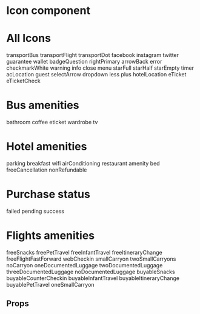 
<Meta title="Atoms|Icon" component={Icon} />

# Icon component

<Preview>
  <Story name="Icon Story">
    <Icon
      size={select(
        'Size',
        {
          Small: 'S',
          Medium: 'M',
          Large: 'L',
          XLarge: 'XL',
          XXLarge: 'XXL',
        },
        'L'
      )}
      hasMargin={boolean('Has magin?', false)}
      type={text('Type', 'twitter')}
      margin={number('Margin - px', 10)}
    />
  </Story>
</Preview>

# All Icons

<Preview>
  <Story name="All Icons" parameters={{backgrounds: [...backgroundColors, { name: 'gray200', value: '#E6E6E6', default: true }]}}>
    <Spacing vertical size="XL">
      <Spacing flexGrow isResponsive>
        <Spacing vertical alignItems="center">
          <Icon size="L" type="transportBus" />
          <Text size="M">transportBus</Text>
        </Spacing>
        <Spacing vertical alignItems="center">
          <Icon size="L" type="transportFlight" />
          <Text size="M">transportFlight</Text>
        </Spacing>
        <Spacing vertical alignItems="center">
          <Icon size="L" type="transportDot" />
          <Text size="M">transportDot</Text>
        </Spacing>
        <Spacing vertical alignItems="center">
          <Icon size="L" type="facebook" />
          <Text size="M">facebook</Text>
        </Spacing>
        <Spacing vertical alignItems="center">
          <Icon size="L" type="instagram" />
          <Text size="M">instagram</Text>
        </Spacing>
      </Spacing>
      <Spacing flexGrow isResponsive>
        <Spacing vertical alignItems="center">
          <Icon size="L" type="twitter" />
          <Text size="M">twitter</Text>
        </Spacing>
        <Spacing vertical alignItems="center">
          <Icon size="L" type="guarantee" />
          <Text size="M">guarantee</Text>
        </Spacing>
        <Spacing vertical alignItems="center">
          <Icon size="L" type="wallet" />
          <Text size="M">wallet</Text>
        </Spacing>
        <Spacing vertical alignItems="center">
          <Icon size="L" type="badgeQuestion" />
          <Text size="M">badgeQuestion</Text>
        </Spacing>
        <Spacing vertical alignItems="center">
          <Icon size="L" type="rightPrimary" />
          <Text size="M">rightPrimary</Text>
        </Spacing>
      </Spacing>
      <Spacing flexGrow isResponsive>
        <Spacing vertical alignItems="center">
          <Icon size="L" type="arrowBack" />
          <Text size="M">arrowBack</Text>
        </Spacing>
        <Spacing vertical alignItems="center">
          <Icon size="L" type="error" />
          <Text size="M">error</Text>
        </Spacing>
        <Spacing vertical alignItems="center">
          <Icon size="L" type="checkmarkWhite" />
          <Text size="M">checkmarkWhite</Text>
        </Spacing>
        <Spacing vertical alignItems="center">
          <Icon size="L" type="warning" />
          <Text size="M">warning</Text>
        </Spacing>
        <Spacing vertical alignItems="center">
          <Icon size="L" type="info" />
          <Text size="M">info</Text>
        </Spacing>
      </Spacing>
      <Spacing flexGrow isResponsive>
        <Spacing vertical alignItems="center">
          <Icon size="L" type="close" />
          <Text size="M">close</Text>
        </Spacing>
        <Spacing vertical alignItems="center">
          <Icon size="L" type="menu" />
          <Text size="M">menu</Text>
        </Spacing>
        <Spacing vertical alignItems="center">
          <Icon size="L" type="starFull" />
          <Text size="M">starFull</Text>
        </Spacing>
        <Spacing vertical alignItems="center">
          <Icon size="L" type="starHalf" />
          <Text size="M">starHalf</Text>
        </Spacing>
        <Spacing vertical alignItems="center">
          <Icon size="L" type="starEmpty" />
          <Text size="M">starEmpty</Text>
        </Spacing>
      </Spacing>
      <Spacing flexGrow isResponsive>
        <Spacing vertical alignItems="center">
          <Icon size="L" type="timer" />
          <Text size="M">timer</Text>
        </Spacing>
        <Spacing vertical alignItems="center">
          <Icon size="L" type="acLocation" />
          <Text size="M">acLocation</Text>
        </Spacing>
        <Spacing vertical alignItems="center">
          <Icon size="L" type="guest" />
          <Text size="M">guest</Text>
        </Spacing>
        <Spacing vertical alignItems="center">
          <Icon size="L" type="selectArrow" />
          <Text size="M">selectArrow</Text>
        </Spacing>
        <Spacing vertical alignItems="center">
          <Icon size="L" type="dropdown" />
          <Text size="M">dropdown</Text>
        </Spacing>
      </Spacing>
      <Spacing flexGrow isResponsive>
        <Spacing vertical alignItems="center">
          <Icon size="L" type="less" />
          <Text size="M">less</Text>
        </Spacing>
        <Spacing vertical alignItems="center">
          <Icon size="L" type="plus" />
          <Text size="M">plus</Text>
        </Spacing>
        <Spacing vertical alignItems="center">
          <Icon size="L" type="hotelLocation" />
          <Text size="M">hotelLocation</Text>
        </Spacing>
        <Spacing vertical alignItems="center">
          <Icon size="L" type="eTicket" />
          <Text size="M">eTicket</Text>
        </Spacing>
        <Spacing vertical alignItems="center">
          <Icon size="L" type="eTicketCheck" />
          <Text size="M">eTicketCheck</Text>
        </Spacing>
      </Spacing>
    </Spacing>
  </Story>
</Preview>

# Bus amenities

<Preview>
  <Story name="Bus amenities">
    <Spacing vertical size="XL">
      <Spacing flexGrow isResponsive>
        <Spacing vertical alignItems="center">
          <Icon size="L" type="bathroom" />
          <Text size="M">bathroom</Text>
        </Spacing>
        <Spacing vertical alignItems="center">
          <Icon size="L" type="coffee" />
          <Text size="M">coffee</Text>
        </Spacing>
        <Spacing vertical alignItems="center">
          <Icon size="L" type="eticket" />
          <Text size="M">eticket</Text>
        </Spacing>
        <Spacing vertical alignItems="center">
          <Icon size="L" type="wardrobe" />
          <Text size="M">wardrobe</Text>
        </Spacing>
        <Spacing vertical alignItems="center">
          <Icon size="L" type="tv" />
          <Text size="M">tv</Text>
        </Spacing>
      </Spacing>
    </Spacing>
  </Story>
</Preview>

# Hotel amenities

<Preview>
  <Story name="Hotel amenities">
    <Spacing vertical size="XL">
      <Spacing flexGrow isResponsive>
        <Spacing vertical alignItems="center">
          <Icon size="L" type="parking" />
          <Text size="M">parking</Text>
        </Spacing>
        <Spacing vertical alignItems="center">
          <Icon size="L" type="breakfast" />
          <Text size="M">breakfast</Text>
        </Spacing>
        <Spacing vertical alignItems="center">
          <Icon size="L" type="wifi" />
          <Text size="M">wifi</Text>
        </Spacing>
        <Spacing vertical alignItems="center">
          <Icon size="L" type="airConditioning" />
          <Text size="M">airConditioning</Text>
        </Spacing>
        <Spacing vertical alignItems="center">
          <Icon size="L" type="restaurant" />
          <Text size="M">restaurant</Text>
        </Spacing>
      </Spacing>
      <Spacing flexGrow isResponsive>
        <Spacing vertical alignItems="center">
          <Icon size="L" type="amenity" />
          <Text size="M">amenity</Text>
        </Spacing>
        <Spacing vertical alignItems="center">
          <Icon size="L" type="bed" />
          <Text size="M">bed</Text>
        </Spacing>
        <Spacing vertical alignItems="center">
          <Icon size="L" type="freeCancellation" />
          <Text size="M">freeCancellation</Text>
        </Spacing>
        <Spacing vertical alignItems="center">
          <Icon size="L" type="nonRefundable" />
          <Text size="M">nonRefundable</Text>
        </Spacing>
        <Spacing vertical alignItems="center">
          <Icon size="L" type="error" />
        </Spacing>
      </Spacing>
    </Spacing>
  </Story>
</Preview>

# Purchase status

<Preview>
  <Story name="Purchase status">
    <Spacing vertical size="XL">
      <Spacing flexGrow isResponsive>
        <Spacing vertical alignItems="center">
          <Icon size="XXL" type="purchaseFailed" />
          <Text size="M">failed</Text>
        </Spacing>
        <Spacing vertical alignItems="center">
          <Icon size="XXL" type="purchasePending" />
          <Text size="M">pending</Text>
        </Spacing>
        <Spacing vertical alignItems="center">
          <Icon size="XXL" type="purchaseSuccess" />
          <Text size="M">success</Text>
        </Spacing>
        <Spacing vertical alignItems="center">
          <Icon size="L" type="error" />
        </Spacing>
        <Spacing vertical alignItems="center">
          <Icon size="L" type="error" />
        </Spacing>
      </Spacing>
    </Spacing>
  </Story>
</Preview>

# Flights amenities

<Preview>
  <Story name="Flights amenities">
    <Spacing vertical size="XL">
      <Spacing flexGrow isResponsive>
        <Spacing vertical alignItems="center">
          <Icon size="L" type="freeSnacks" />
          <Text size="M">freeSnacks</Text>
        </Spacing>
        <Spacing vertical alignItems="center">
          <Icon size="L" type="freePetTravel" />
          <Text size="M">freePetTravel</Text>
        </Spacing>
        <Spacing vertical alignItems="center">
          <Icon size="L" type="freeInfantTravel" />
          <Text size="M">freeInfantTravel</Text>
        </Spacing>
        <Spacing vertical alignItems="center">
          <Icon size="L" type="freeItineraryChange" />
          <Text size="M">freeItineraryChange</Text>
        </Spacing>
      </Spacing>
      <Spacing flexGrow isResponsive>
        <Spacing vertical alignItems="center">
          <Icon size="L" type="freeFlightFastForward" />
          <Text size="M">freeFlightFastForward</Text>
        </Spacing>
        <Spacing vertical alignItems="center">
          <Icon size="L" type="webCheckin" />
          <Text size="M">webCheckin</Text>
        </Spacing>
        <Spacing vertical alignItems="center">
          <Icon size="L" type="smallCarryon" />
          <Text size="M">smallCarryon</Text>
        </Spacing>
        <Spacing vertical alignItems="center">
          <Icon size="L" type="twoSmallCarryons" />
          <Text size="M">twoSmallCarryons</Text>
        </Spacing>
      </Spacing>
      <Spacing flexGrow isResponsive>
        <Spacing vertical alignItems="center">
          <Icon size="L" type="noCarryon" />
          <Text size="M">noCarryon</Text>
        </Spacing>
        <Spacing vertical alignItems="center">
          <Icon size="L" type="oneDocumentedLuggage" />
          <Text size="M">oneDocumentedLuggage</Text>
        </Spacing>
        <Spacing vertical alignItems="center">
          <Icon size="L" type="twoDocumentedLuggage" />
          <Text size="M">twoDocumentedLuggage</Text>
        </Spacing>
        <Spacing vertical alignItems="center">
          <Icon size="L" type="threeDocumentedLuggage" />
          <Text size="M">threeDocumentedLuggage</Text>
        </Spacing>
      </Spacing>
      <Spacing flexGrow isResponsive>
        <Spacing vertical alignItems="center">
          <Icon size="L" type="noDocumentedLuggage" />
          <Text size="M">noDocumentedLuggage</Text>
        </Spacing>
        <Spacing vertical alignItems="center">
          <Icon size="L" type="buyableSnacks" />
          <Text size="M">buyableSnacks</Text>
        </Spacing>
        <Spacing vertical alignItems="center">
          <Icon size="L" type="buyableCounterCheckin" />
          <Text size="M">buyableCounterCheckin</Text>
        </Spacing>
        <Spacing vertical alignItems="center">
          <Icon size="L" type="buyableInfantTravel" />
          <Text size="M">buyableInfantTravel</Text>
        </Spacing>
      </Spacing>
      <Spacing flexGrow isResponsive>
        <Spacing vertical alignItems="center">
          <Icon size="L" type="buyableItineraryChange" />
          <Text size="M">buyableItineraryChange</Text>
        </Spacing>
        <Spacing vertical alignItems="center">
          <Icon size="L" type="buyablePetTravel" />
          <Text size="M">buyablePetTravel</Text>
        </Spacing>
        <Spacing vertical alignItems="center">
          <Icon size="L" type="oneSmallCarryon" />
          <Text size="M">oneSmallCarryon</Text>
        </Spacing>
        <Spacing vertical alignItems="center">
          <Icon size="L" type="error" />
        </Spacing>
      </Spacing>
    </Spacing>
  </Story>
</Preview>

## Props

<Props of={Icon} />
